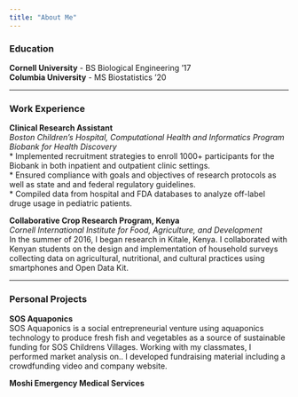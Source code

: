 ```yaml
---
title: "About Me"
---
```


### Education
**Cornell University** - BS Biological Engineering '17  
**Columbia University** - MS Biostatistics '20  

***

### Work Experience
**Clinical Research Assistant**  
*Boston Children's Hospital, Computational Health and Informatics Program*  
*Biobank for Health Discovery*  
* Implemented recruitment strategies to enroll 1000+ participants for the Biobank in both inpatient and outpatient clinic settings.  
* Ensured compliance with goals and objectives of research protocols as well as state and and federal regulatory guidelines.  
* Compiled data from hospital and FDA databases to analyze off-label druge usage in pediatric patients.  
  
    
**Collaborative Crop Research Program, Kenya**  
*Cornell International Institute for Food, Agriculture, and Development*  
In the summer of 2016, I began research in Kitale, Kenya. I collaborated with Kenyan students on the design and implementation of household surveys collecting data on agricultural, nutritional, and cultural practices using smartphones and Open Data Kit.

***

### Personal Projects
**SOS Aquaponics**  
SOS Aquaponics is a social entrepreneurial venture using aquaponics technology to produce fresh fish and vegetables as a source of sustainable funding for SOS Childrens Villages. Working with my classmates, I performed market analysis on.. I developed fundraising material including a crowdfunding video and company website.

**Moshi Emergency Medical Services**  